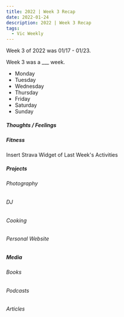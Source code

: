 ```yaml
---
title: 2022 | Week 3 Recap
date: 2022-01-24
description: 2022 | Week 3 Recap
tags:
  - Vic Weekly
---
```


Week 3 of 2022 was 01/17 - 01/23.

Week 3 was a ___ week.

* Monday
* Tuesday
* Wednesday
* Thursday
* Friday
* Saturday
* Sunday

##### Thoughts / Feelings #####

##### Fitness #####

Insert Strava Widget of Last Week's Activities

##### Projects #####

###### Photography ######
###### DJ ######
###### Cooking ######
###### Personal Website ######

##### Media #####

###### Books ######
###### Podcasts ######
###### Articles ######

